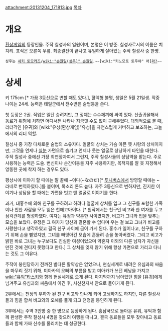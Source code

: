 attachment:20131204_171813.jpg
[[목차]]
= 개요 =
[[환상게임]]의 등장인물.
주작 칠성사의 일원이며, 본명은 이 방준. 칠성사로서의 이름은 치치리. 표식은 오른쪽 무릎.
최종결전이 끝나고 유일하게 살아있는 주작 칠성사 중 한명.

 성우는 [[세키 토모카즈]]/[[wiki:"손원일(성우)" 손원일]].~~[wiki:"키노모토 토우야" 어][[사가라 소스케|라?]]~~

= 상세 =
키 175cm [* 가끔 3등신으로 변할 때도 있다.], 혈액형 불명, 생일은 5월 21일생. 작중 나이는 24세. 능력은 태일군에서 전수받은 술법등을 쓴다.

첫 등장은 2권. 직업은 일단 승려지만, 그 정체는 수수께끼에 싸여 있다. 신출귀몰해서 동료가 위험에 처하면 어디서든 나타나 지금껏 수도 없이 구해주었다. 대외적으로 볼 때, 리더격인 [유귀]와 [wiki:"유성(환상게임)"유성]을 자연스럽게 커버하고 보조하는, 그늘에서의 리더 역할.

칠성사 중 가장 다채로운 술법의 소유자다. 얼굴의 상처는 가슴 아픈 옛 사랑의 상처이지만, 그것을 언제나 [[실눈]] 가면으로 숨기고 언제나 웃는 얼굴로 상냥하게 타인을 대한다. 주작 칠성사 중에선 가장 최연장자여서 그런지, 주작 칠성사들의 상담역을 맡는다. 주로 사용하는 능력은 도술. 변신이나 순간이동을 자주 사용하지만, 목적지를 잘 못 지정해서 엉뚱한 곳에 착지 하는 경우도 있다.

평상시에 이야기 할 때에는 말 끝에 ~이다(~なのだ)[* [[투니버스]]에서 방영할 때에는 ~라네로 번역하였다.]를 붙이며, 목소리 톤도 높다. 자주 3등신으로 변하지만, 진지한 이야기나 상담을 할 때에는 가면을 벗고 맨 얼굴로 이야기를 한다.

과거, 대홍수에 의해 친구를 구하려고 하려다 얼굴에 상처를 입고 그 친구를 포함한 가족이나 친한 사람을 모두 잃은 천애고아이다. [* 원작에서는 친구인 비고와 한 여자를 두고 삼각관계를 형성하였다. 여자는 유정과 약혼한 사이였지만, 비고가 그녀와 입을 맞추는 모습을 보았다. 유정은 그 여자가 당신과 결혼할 수 없다며 우는 걸 보고 그녀가 비고를 사랑한다고  생각하였고 결국 친구 사이에 금이 가게 된다. 홍수가 일어나고, 친구를 구하기 위해 손을 뻗었지만, 그녀를 빼앗아간 모습에 흔들려 손을 놓아버렸다. 그리고 비고가 밝힌 바로 그녀는 누구보다도 진실한 여성이었으며 약혼자 이외의 다른 남자가 자신을 만진 것에 견디지 못했다고 한다.] 그 상처를 잊지 않기 위해 항상 가면으로 가리고 다니는 것도 그 이유다.

주작이 봉인당하기 전까진 별다른 활약상은 없었으나, 현실세계로 내려온 유심과의 싸움을 마무리 짓기 위해, 미아카의 오빠의 부름을 받고 미아카가 쓰던 베낭을 가지고 [[wiki:"유익"타스키]]와 함께 현실세계로 오게 된다. 마지막까지 남아있던 힘을 [유귀]에게 넘겨주고 유심과의 싸움에서 이긴 후, 사신천지서 안으로 돌아가게 된다.

2부에서는 천정의 부하가 된 친구 비고와 만나게 되어 고생하기도 하지만, 다른 칠성사들과 힘을 합쳐 비고와의 오해를 풀게 되고 천정을 봉인하게 된다.

3부에서는 주역 3인방 중 한 명으로 등장하게 된다. 홍남국으로 돌아온 유위, 유익과 함께 환생한 주작 칠성사 4명을 찾으러 여행을 떠나고, 결국 동료들을 모두 찾아내고 동료들과 함께 가짜 신수를 물리치는 데 성공한다.
